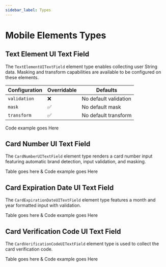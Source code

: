 ```yaml
---
sidebar_label: Types
---
```




# Mobile Elements Types

## Text Element UI Text Field

The `TextElementUITextField` element type enables collecting user String data. Masking and transform capabilities are available to be configured on these elements.

| Configuration | Overridable | Defaults              |
| ------------- | ----------- | --------------------- |
| `validation`  | ❌          | No default validation |
| `mask`        | ✅          | No default mask       |
| `transform`   | ✅          | No default transform  |

Code example goes Here

## Card Number UI Text Field

The `CardNumberUITextField` element type renders a card number input featuring automatic brand detection, input validation, and masking.

Table goes here &
Code example goes Here

## Card Expiration Date UI Text Field

The `CardExpirationDateUITextField` element type features a month and year formatted input with validation.

Table goes here &
Code example goes Here

## Card Verification Code UI Text Field

The `CardVerificationCodeUITextField` element type is used to collect the card verification code.

Table goes here &
Code example goes Here

